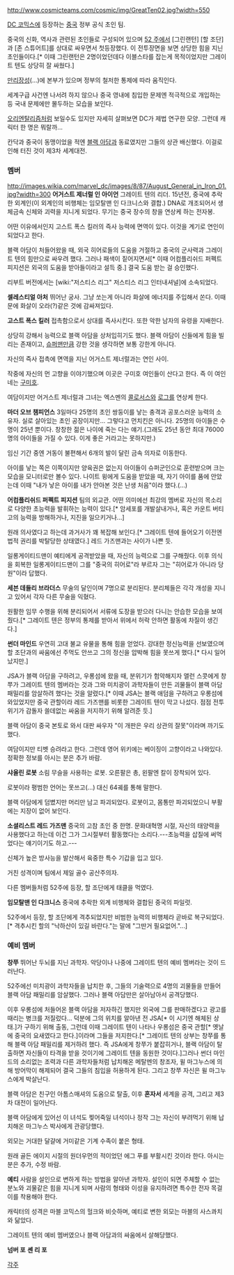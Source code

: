 http://www.cosmicteams.com/cosmic/img/GreatTen02.jpg?width=550

[[DC 코믹스]]에 등장하는 [[중국]] 정부 공식 초인 팀.

중국의 신화, 역사과 관련된 초인들로 구성되어 있으며 [[52 주]]에서 [그린랜턴] [할 조단]과 [존 스튜어트]를 상대로 싸우면서 첫등장했다. 이 전투장면을 보면 상당한 힘을 지닌 초인들이다.[* 이때 그린랜턴은 2명이었던데다 이블스타를 잡는게 목적이었지만 그레이트 텐도 상당히 잘 싸웠다.]

[[만리장성]](...)에 본부가 있으며 정부의 철저한 통제에 따라 움직인다.

세계구급 사건엔 나서려 하지 않으나 중국 영내에 침입한 문제엔 적극적으로 개입하는 등 국내 문제에만 몰두하는 모습을 보인다.

[[오리엔탈리즘]]처럼 보일수도 있지만 자세히 살펴보면 DC가 제법 연구한 모양. 그런데 캐릭터 한 명은 뭐랄까...

칸닥과 중국이 동맹이었을 적엔 [[블랙 아담]]과 동료였지만 그들의 상관 배신했다. 이걸로 인해 터진 것이 제3차 세계대전.

=== 멤버 ===
http://images.wikia.com/marvel_dc/images/8/87/August_General_in_Iron_01.jpg?width=300
'''어거스트 제너럴 인 아이언'''
그레이트 텐의 리더.
15년전, 중국에 추락한 외계인(이 외계인의 비행체는 임모탈맨 인 다크니스와 결합.) DNA로 개조되어서 생체금속 신체와 괴력을 지니게 되었다.
무기는 중국 장수의 창을 연상케 하는 전자봉.

어떤 이유에서인지 고스트 폭스 킬러의 즉사 능력에 면역이 있다. 이것을 계기로 연인이 되었다고 한다.

블랙 아담이 처들어왔을 때, 외국 히어로들의 도움을 거절하고 중국의 군사력과 그레이트 텐의 힘만으로 싸우려 했다. 그러나 패색이 짙어지면서[* 이때 어컴플리쉬드 퍼펙트 피지션은 외국의 도움을 받아들이라고 설득 중.] 결국 도움 받는 걸 승인했다.

리부트 버전에서는 [wiki:"저스티스 리그" 저스티스 리그 인터내셔널]에 소속되었다.

'''셀레스티얼 아처'''
뛰어난 궁사. 그냥 쏘는게 아니라 화살에 에너지를 주입해서 쏜다. 이때문에 화살이 오라(?)같은 것에 감싸져있다.

'''고스트 폭스 킬러'''
접촉함으로서 상대를 즉사시킨다. 또한 악한 남자의 유령을 지배한다.

상당히 강해서 능력으로 블랙 아담을 상처입히기도 했다. 블랙 아담이 신들에게 힘을 빌리는 존재이고, [[슈퍼맨]]만큼 강한 것을 생각하면 보통 강한게 아니다.

자신의 즉사 접촉에 면역을 지닌 어거스트 제너럴과는 연인 사이.

작중에 자신의 먼 고향을 이야기했으며 이곳은 구미호 여인들이 산다고 한다. 즉 이 여인네는 [[구미호]].

여담이지만 어거스트 제너럴과 그녀는 엑스멘의 [[콜로서스]]와 [[로그]]를 연상케 한다.

'''마더 오브 챔피언스'''
3일마다 25명의 초인 쌍둥이를 낳는 충격과 공포스러운 능력의 소유자. 실로 살아있는 초인 공장이지만... 그렇다고 먼치킨은 아니다. 25명의 아이들은 수명이 25년 뿐이다. 창창한 젊은 나이에 죽는 다는 얘기.(그래도 25년 동안 최대 76000명의 아이들을 가질 수 있다. 이게 좋은 거라고는 못하지만.)

임신 기간 중엔 거동이 불편해서 6개의 발이 달린 금속 의자로 이동한다.

아이를 낳는 쪽은 이쪽이지만 양육권은 없는지 아이들이 슈퍼군인으로 훈련받으며 크는 모습을 모니터로만 볼수 있다. 나이트 윙에게 도움을 받았을 때, 자기 아이를 품에 안았는데 이때 "내가 낳은 아이를 내가 안아본 것은 난생 처음"이라 했다.(...)

'''어컴플리쉬드 퍼펙트 피지션'''
팀의 외교관. 어떤 의미에선 최강의 멤버로 자신의 목소리로 다양한 초능력을 발휘하는 능력이 있다.[* 암세포를 개발살내거나, 혹은 카운트 버티고의 능력을 방해하거나, 지진을 일으키거나...]

원래 의사였다고 하는데 과거사가 꽤 복잡해 보인다.[* 그레이트 텐에 들어오기 이전엔 법적 권리를 박탈당한 상태였다.]
레드 가즈맨과는 사이가 나쁜 듯.

일롱게이티드맨이 예티에게 공격받았을 때, 자신의 능력으로 그를 구해줬다. 이후 의식을 회복한 일롱게이티드맨이 그를 "중국의 히어로"라 부르자 그는 "히어로가 아니라 당원"이라 답했다.

'''세븐 데들리 브라더스'''
무술의 달인이며 7명으로 분리된다.
분리체들은 각각 개성을 지니고 있어서 각자 다른 무술을 익혔다.

원활한 임무 수행을 위해 분리되어서 서류에 도장을 받으러 다니는 안습한 모습을 보여줬다.[* 그레이트 텐은 정부의 통제를 받아서 위에서 허락 안하면 활동에 차질이 생긴다.]

'''썬더 마인드'''
우연히 고대 불교 유물을 통해 힘을 얻었다.
강대한 정신능력을 선보였으며 할 조단과의 싸움에선 주먹도 안쓰고 그의 정신을 압박해 힘을 못쓰게 했다.[* 다시 일어났지만.]

JSA가 블랙 아담을 구하려고, 우롱섬에 왔을 때, 분위기가 험악해지자 앨런 스콧에게 창쭈가 그레이트 텐의 멤버라는 것과 그와 미치광이 과학자들이 만든 괴물들이 블랙 아담 패밀리를 암살하려 했다는 것을 알렸다.[* 이때 JSA는 블랙 애덤을 구하려고 우롱섬에 와있었지만 중국 관할이라 레드 가즈맨를 비롯한 그레이트 텐이 막고 나섰다. 점점 전투 위기가 감돌자 쓸데없는 싸움을 저지하기 위해 알려준 듯.]

블랙 아담이 중국 본토로 와서 대판 싸우자 "이 개판은 우리 상관의 잘못"이라며 까기도 했다.

여담이지만 티벳 승려라고 한다. 그런데 영어 위키에는 베이징이 고향이라고 나와있다.
정확한 정보를 아시는 분은 추가 바람.

'''샤올린 로봇'''
소림 무슬을 사용하는 로봇. 오른팔은 총, 왼팔엔 칼이 장착되어 있다.

로봇이라 평범한 언어는 못쓰고(...) 대신 64궤를 통해 말한다.

블랙 아담에게 덤볐지만 머리만 남고 파괴되었다. 로봇이고, 몸통만 파괴되었으니 부활에는 지장이 없어 보인다.

'''소셜리스트 레드 가즈맨'''
중국의 고참 초인 중 한명. 문화대혁명 시절, 자신의 태양력을 사용했다고 하는데 이건 그가 그시절부터 활동했다는 소리다.---초능력을 삽질에 써먹었다는 얘기이기도 하고.---

신체가 높은 방사능을 발산해서 육중한 특수 기갑을 입고 있다.

거친 성격이며 팀에서 제일 골수 공산주의자.

다른 멤버들처럼 52주에 등장, 할 조단에게 태클을 먹였다.

'''임모탈맨 인 다크니스'''
중국에 추락한 외계 비행체와 결합된 중국의 파일럿.

52주에서 등장, 할 조단에게 격추되었지만 비범한 능력의 비행체라 곧바로 복구되었다.[* 격추시킨 할의 "낙하산이 있길 바란다."는 말에 "그딴거 필요없어."...]

=== 예비 멤버 ===

'''창쭈'''
뛰어난 두뇌를 지닌 과학자. 악당이나 나중에 그레이트 텐의 예비 멤버라는 것이 드러난다.

52주에선 미치광이 과학자들을 납치한 후, 그들의 기술력으로 4명의 괴물들을 만들어 블랙 아담 패밀리를 암살했다. 그러나 블랙 아담만은 살아남아서 공격당했다.

이후 우롱섬에 처들어온 블랙 아담을 저자하긴 했지만 외국에 그를 판매하겠다고 광고를 때리는 병크를 저질렀다... 덕분에 그의 위치를 알아낸 전 JSA[* 이 시기엔 해체된 상태.]가 구하기 위해 출동, 그런데 이때 그레이트 텐이 나타나 우롱섬은 중국 관할[* 옛날에 중국의 요새였다고 한다.]이라며 그들을 저지한다.[* 그레이트 텐의 상부는 창쭈를 통해 블랙 아담 패밀리를 제거하려 했다. 즉 JSA에게 창쭈가 붙잡히거나, 블랙 아담이 탈출하면 자신들이 타격을 받을 것이기에 그레이트 텐을 동원한 것이다.]그러나 썬더 마인드의 소리없는 조력과 다른 과학자들처럼 납치해온 메탈멘의 창조자, 윌 마그누스에 의해 방어막이 해제되어 결국 그들의 침입을 허용하게 된다. 그리고 창쭈 자신은 윌 마그누스에게 박살난다.

블랙 아담은 친구인 아톰스매셔의 도움으로 탈출, 이후 '''혼자서''' 세계을 공격, 그리고 제3차 대전이 일어난다.

블랙 아담에게 있어선 이 녀석도 찢어죽일 녀석이나 정작 그는 자신이 부려먹기 위해 납치해온 마그누스 박사에게 관광당했다.

외모는 거대한 달걀에 거미같은 기계 수족이 붙은 형태.

원래 골든 에이지 시절의 원더우먼의 적이었던 에그 푸를 부활시킨 것이라 한다. 아시는 분은 추가, 수정 바람.

'''예티'''
사람을 설인으로 변하게 하는 방법을 알아낸 과학자.
설인이 되면 주체할 수 없는 분노와 괴물같은 힘을 지니게 되며 사람의 형태와 이성을 유지하려면 특수한 전자 목걸이를 착용해야 한다.

캐릭터의 성격은 마블 코믹스의 헐크와 비슷하며, 예티로 변한 외모는 마블의 사스콰치와 닮았다.

그레이트 텐의 예비 멤버였으나 블랙 아담과의 싸움에서 살해당했다.

'''넘버 포'''
'''셴 리 포'''

[[각주]]

